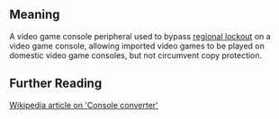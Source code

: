 == Meaning ==

A video game console peripheral used to bypass [[regional lockout]] on a video game console, allowing imported video games to be played on domestic video game consoles, but not circumvent copy protection.

== Further Reading ==

[http://en2.wikipedia.org/wiki/Console_converter Wikipedia article on 'Console converter']